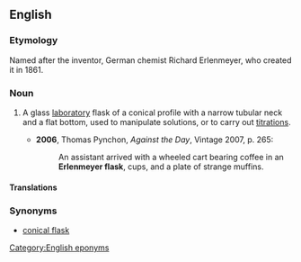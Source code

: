 ==English==
{{wikipedia}}
===Etymology===
Named after the inventor, German chemist Richard Erlenmeyer, who created it in 1861.

===Noun===
{{en-noun|sg=[[w:Richard August Carl Emil Erlenmeyer|Erlenmeyer]] [[flask]]}}

#{{context|chemistry}} A glass [[laboratory]] flask of a conical profile with a narrow tubular neck and a flat bottom, used to manipulate solutions, or to carry out [[titration]]s.
#*'''2006''', Thomas Pynchon, ''Against the Day'', Vintage 2007, p. 265:
#*:An assistant arrived with a wheeled cart bearing coffee in an '''Erlenmeyer flask''', cups, and a plate of strange muffins.

====Translations====
{{top}}
{{t-|it|beuta|f}}
{{mid}}

{{bottom}}

===Synonyms===
*[[conical flask]]

[[Category:English eponyms]]
